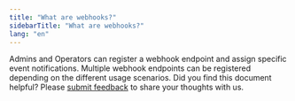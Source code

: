 ```yaml
---
title: "What are webhooks?"
sidebarTitle: "What are webhooks?"
lang: "en"
---
```


Admins and Operators can register a webhook endpoint and assign specific event notifications. Multiple webhook endpoints can be registered depending on the different usage scenarios.
<Tip>Did you find this document helpful? Please [submit feedback](https://forms.zohopublic.com/cobo/form/DocumentFeedbackForm/formperma/QvLOhxJv1_JMsJ-1dleZ8Itb_7rzN-LtgvsDdxosoVI?referrername=manuals) to share your thoughts with us.</Tip>